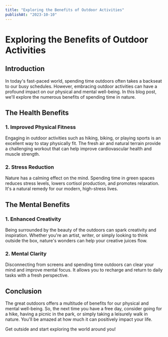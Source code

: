 ```yaml
---
title: "Exploring the Benefits of Outdoor Activities"
publishAt: "2023-10-10"
---
```


# Exploring the Benefits of Outdoor Activities

## Introduction

In today's fast-paced world, spending time outdoors often takes a backseat to our busy schedules. However, embracing outdoor activities can have a profound impact on our physical and mental well-being. In this blog post, we'll explore the numerous benefits of spending time in nature.

## The Health Benefits

### 1. Improved Physical Fitness

Engaging in outdoor activities such as hiking, biking, or playing sports is an excellent way to stay physically fit. The fresh air and natural terrain provide a challenging workout that can help improve cardiovascular health and muscle strength.

### 2. Stress Reduction

Nature has a calming effect on the mind. Spending time in green spaces reduces stress levels, lowers cortisol production, and promotes relaxation. It's a natural remedy for our modern, high-stress lives.

## The Mental Benefits

### 1. Enhanced Creativity

Being surrounded by the beauty of the outdoors can spark creativity and inspiration. Whether you're an artist, writer, or simply looking to think outside the box, nature's wonders can help your creative juices flow.

### 2. Mental Clarity

Disconnecting from screens and spending time outdoors can clear your mind and improve mental focus. It allows you to recharge and return to daily tasks with a fresh perspective.

## Conclusion

The great outdoors offers a multitude of benefits for our physical and mental well-being. So, the next time you have a free day, consider going for a hike, having a picnic in the park, or simply taking a leisurely walk in nature. You'll be amazed at how much it can positively impact your life.

Get outside and start exploring the world around you!

